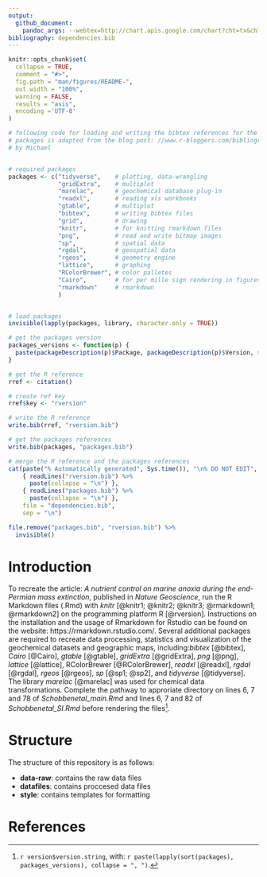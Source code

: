 ```yaml
---
output: 
  github_document:
    pandoc_args: --webtex=http://chart.apis.google.com/chart?cht=tx&chl=
bibliography: dependencies.bib   
---
```


<!--  use the --webtex argument in the YAML to render equations -->

```r
knitr::opts_chunk$set(
  collapse = TRUE,
  comment = "#>",
  fig.path = "man/figures/README-",
  out.width = "100%",
  warning = FALSE, 
  results = "asis",
  encoding ='UTF-8'
)
```


<!-- badges: start -->

<!-- badges: end -->


```r
# following code for loading and writing the bibtex references for the used 
# packages is adapted from the blog post: //www.r-bloggers.com/bibliography-with-knitr-cite-your-references-and-packages/,
# by Michael


# required packages
packages <- c("tidyverse",    # plotting, data-wrangling
              "gridExtra",    # multiplot
              "marelac",      # geochemical database plug-in
              "readxl",       # reading xls workbooks
              "gtable",       # multiplot
              "bibtex",       # writing bibtex files
              "grid",         # drawing
              "knitr",        # for knitting rmarkdown files
              "png",          # read and write bitmap images
              "sp",           # spatial data
              "rgdal",        # geospatial data
              "rgeos",        # geometry engine
              "lattice",      # graphing 
              "RColorBrewer", # color palletes
              "Cairo",        # for per mille sign rendering in figures
              "rmarkdown"     # rmarkdown
              )    


# load packages
invisible(lapply(packages, library, character.only = TRUE))

# get the packages version 
packages_versions <- function(p) {
  paste(packageDescription(p)$Package, packageDescription(p)$Version, sep = " ")
}

# get the R reference
rref <- citation()

# create ref key
rref$key <- "rversion"

# write the R reference
write.bib(rref, "rversion.bib")

# get the packages references
write.bib(packages, "packages.bib")

# merge the R reference and the packages references
cat(paste("% Automatically generated", Sys.time()), "\n% DO NOT EDIT",
    { readLines("rversion.bib") %>% 
      paste(collapse = "\n") },
    { readLines("packages.bib") %>% 
      paste(collapse = "\n") },
    file = "dependencies.bib",
    sep = "\n")

file.remove("packages.bib", "rversion.bib") %>% 
  invisible()

```

# Introduction
To recreate the article: *A nutrient control on marine anoxia during the end-Permian mass extinction*, published in *Nature Geoscience*, run the R Markdown files (.Rmd) with *knitr* [@knitr1; @knitr2; @knitr3; @rmarkdown1; @rmarkdown2] on the programming platform R [@rversion].  Instructions on the installation and the usage of Rmarkdown for Rstudio can be found on the website: https://rmarkdown.rstudio.com/. Several additional packages are required to recreate data processing, statistics and visualization of the geochemical datasets and geographic maps, including:*bibtex* [@bibtex], *Cairo* [@Cairo], *gtable* [@gtable], *gridExtra* [@gridExtra], *png* [@png], *lattice* [@lattice], RColorBrewer [@RColorBrewer],  *readxl* [@readxl], *rgdal* [@rgdal], *rgeos* [@rgeos], *sp* [@sp1; @sp2], and *tidyverse* [@tidyverse]. The library *marelac* [@marelac] was used for chemical data transformations. Complete the pathway to approriate directory on lines 6, 7 and 78 of *Schobbenetal_main.Rmd* and lines 6, 7 and 82 of *Schobbenetal_SI.Rmd* before rendering the files[^r_version].

# Structure

The structure of this repository is as follows:

- **data-raw**: contains the raw data files
- **datafiles**: contains proccesed data files
- **style**: contains templates for formatting


[^r_version]: `r version$version.string`, with: `r paste(lapply(sort(packages), packages_versions), collapse = ", ")`.

# References
